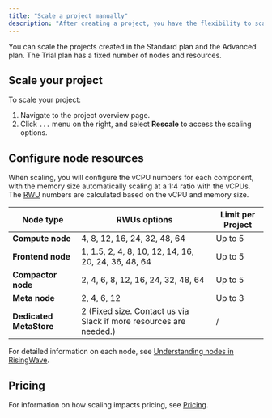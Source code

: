 ```yaml
---
title: "Scale a project manually"
description: "After creating a project, you have the flexibility to scale its resources and capacity to meet your specific data processing and analysis needs. This can be achieved through two methods: increasing or decreasing the number of worker nodes (horizontal scaling) or adjusting the resource capacity of each node in the project (vertical scaling)."
---
```


<Note>
You can scale the projects created in the Standard plan and the Advanced plan. The Trial plan has a fixed number of nodes and resources.
</Note>

## Scale your project

To scale your project:

1. Navigate to the project overview page.
2. Click `...` menu on the right, and select **Rescale** to access the scaling options.

## Configure node resources

When scaling, you will configure the vCPU numbers for each component, with the memory size automatically scaling at a 1:4 ratio with the vCPUs. The [RWU](/cloud/pricing/#risingwave-unit-rwu) numbers are calculated based on the vCPU and memory size.


| Node type             | RWUs options                                        | Limit per Project |
|------------------------|----------------------------------------------------|-------------------|
| **Compute node**       | 4, 8, 12, 16, 24, 32, 48, 64                       | Up to 5           |
| **Frontend node**      | 1, 1.5, 2, 4, 8, 10, 12, 14, 16, 20, 24, 36, 48, 64 | Up to 5           |
| **Compactor node**     | 2, 4, 6, 8, 12, 16, 24, 32, 48, 64                 | Up to 5           |
| **Meta node**          | 2, 4, 6, 12                                     | Up to 3           |
| **Dedicated MetaStore**| 2 (Fixed size. Contact us via Slack if more resources are needed.) |/|



For detailed information on each node, see [Understanding nodes in RisingWave](/cloud/choose-a-project-plan/#understanding-nodes-in-risingwave).

## Pricing

For information on how scaling impacts pricing, see [Pricing](/cloud/pricing/).
